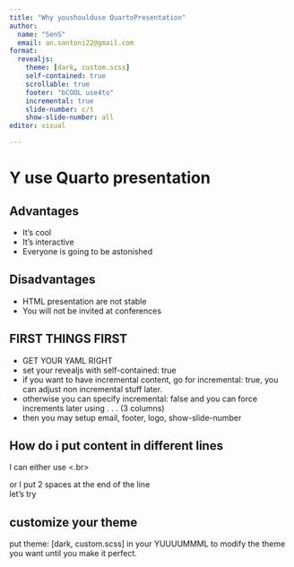 ```yaml
---
title: "Why youshoulduse QuartoPresentation"
author:
  name: "SenS"
  email: an.santoni22@gmail.com
format: 
  revealjs:
    theme: [dark, custom.scss]
    self-contained: true
    scrollable: true
    footer: "bCOOL use4to"
    incremental: true
    slide-number: c/t
    show-slide-number: all
editor: visual

---
```


# Y use Quarto presentation

## Advantages

* It's cool
* It's interactive
* Everyone is going to be astonished

## Disadvantages

* HTML presentation are not stable
* You will not be invited at conferences

## FIRST THINGS FIRST

* GET YOUR YAML RIGHT
* set your revealjs with self-contained: true
* if you want to have incremental content, go for incremental: true, you can adjust non incremental stuff later.
* otherwise you can specify incremental: false and you can force increments later using . . .  (3 columns)
* then you may setup email, footer, logo, show-slide-number 

## How do i put content in different lines

I can either use <.br> <br>

or I put 2 spaces at the end of the line  
let's try

## customize your theme

put theme: [dark, custom.scss] in your YUUUUMMML to modify the theme you want until you make it perfect.


